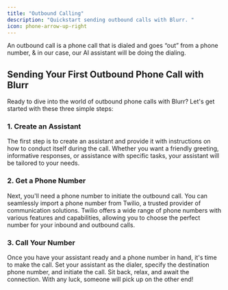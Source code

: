 ```yaml
---
title: "Outbound Calling"
description: "Quickstart sending outbound calls with Blurr. "
icon: phone-arrow-up-right
---
```


An outbound call is a phone call that is dialed and goes “out” from a phone number, & in our case, our AI assistant will be doing the dialing.

## Sending Your First Outbound Phone Call with Blurr

Ready to dive into the world of outbound phone calls with Blurr? Let's get started with these three simple steps:

### 1. Create an Assistant

The first step is to create an assistant and provide it with instructions on how to conduct itself during the call. Whether you want a friendly greeting, informative responses, or assistance with specific tasks, your assistant will be tailored to your needs.

### 2. Get a Phone Number

Next, you'll need a phone number to initiate the outbound call. You can seamlessly import a phone number from Twilio, a trusted provider of communication solutions. Twilio offers a wide range of phone numbers with various features and capabilities, allowing you to choose the perfect number for your inbound and outbound calls.

### 3. Call Your Number

Once you have your assistant ready and a phone number in hand, it's time to make the call. Set your assistant as the dialer, specify the destination phone number, and initiate the call. Sit back, relax, and await the connection. With any luck, someone will pick up on the other end!
